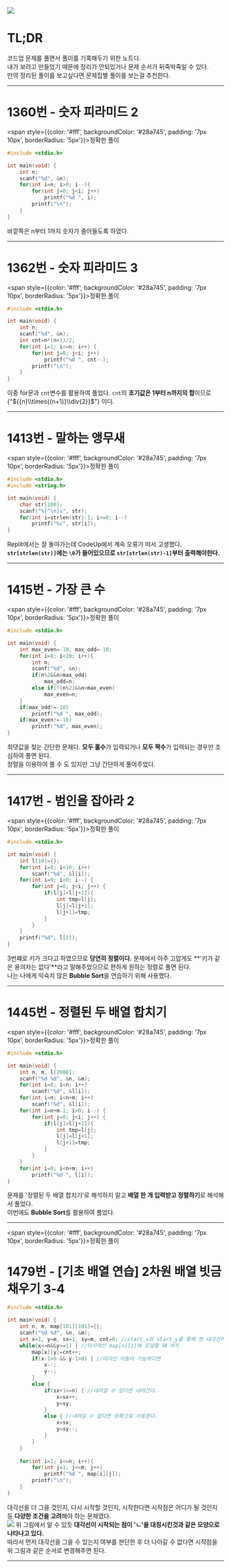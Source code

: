 
![](https://media4.giphy.com/media/BzyTuYCmvSORqs1ABM/giphy.gif?cid=ecf05e47jmerhdcnywqdse7oy94srw2zltkw49iu0htkhx8i&rid=giphy.gif&ct=g)

# TL;DR
코드업 문제를 풀면서 풀이를 기록해두기 위한 노트다.  
내가 보려고 만들었기 때문에 정리가 안되있거나 문제 순서가 뒤죽박죽일 수 있다.  
만약 정리된 풀이를 보고싶다면 문제집별 풀이를 보는걸 추천한다.  

---

# 1360번 - 숫자 피라미드 2
<span style={{color: '#fff', backgroundColor: '#28a745', padding: '7px 10px', borderRadius: '5px'}}>정확한 풀이</span>

```c
#include <stdio.h>

int main(void) {
	int n;
	scanf("%d", &n);
	for(int i=n; i>0; i--){
		for(int j=0; j<i; j++)
			printf("%d ", i);
		printf("\n");
	}
}
```
바깥쪽은 n부터 1까지 숫자가 줄어들도록 하였다.

---

# 1362번 - 숫자 피라미드 3
<span style={{color: '#fff', backgroundColor: '#28a745', padding: '7px 10px', borderRadius: '5px'}}>정확한 풀이</span>

```c
#include <stdio.h>

int main(void) {
	int n;
	scanf("%d", &n);
	int cnt=n*(n+1)/2;
	for(int i=1; i<=n; i++) {
		for(int j=0; j<i; j++)
			printf("%d ", cnt--);
		printf("\n");
	}
}
```
이중 for문과 `cnt`변수를 활용하여 풀었다. `cnt`의 **초기값은 1부터 n까지의 합**이므로 <Latex>{"${{n}\\times{(n+1)}\\div{2}}$"}</Latex> 이다.

---

# 1413번 - 말하는 앵무새
<span style={{color: '#fff', backgroundColor: '#28a745', padding: '7px 10px', borderRadius: '5px'}}>정확한 풀이</span>

```c
#include <stdio.h>
#include <string.h>

int main(void) {
	char str[100];
	scanf("%[^\n]s", str);
	for(int i=strlen(str)-1; i>=0; i--)
		printf("%c", str[i]);
}
```
Replit에서는 잘 돌아가는데 CodeUp에서 계속 오류가 떠서 고생했다. **`str[strlen(str)]`에는 `\0`가 들어있으므로 `str[strlen(str)-1]`부터 출력해야한다.**

---

# 1415번 - 가장 큰 수
<span style={{color: '#fff', backgroundColor: '#28a745', padding: '7px 10px', borderRadius: '5px'}}>정확한 풀이</span>

```c
#include <stdio.h>

int main(void) {
	int max_even=-10, max_odd=-10;
	for(int i=0; i<10; i++){
		int n;
		scanf("%d", &n);
		if(n%2&&n>max_odd)
			max_odd=n;
		else if(!(n%2)&&n>max_even)
			max_even=n;
	}
	if(max_odd!=-10)
		printf("%d ", max_odd);
	if(max_even!=-10)
		printf("%d", max_even);
}
```
최댓값을 찾는 간단한 문제다. **모두 홀수**가 입력되거나 **모두 짝수**가 입력되는 경우만 조심하여 풀면 된다.  
정렬을 이용하여 풀 수 도 있지만 그냥 간단하게 풀어주었다.  

---

# 1417번 - 범인을 잡아라 2
<span style={{color: '#fff', backgroundColor: '#28a745', padding: '7px 10px', borderRadius: '5px'}}>정확한 풀이</span>

```c
#include <stdio.h>

int main(void) {
	int l[10]={};
	for(int i=0; i<10; i++)
		scanf("%d", &l[i]);
	for(int i=9; i>0; i--) {
		for(int j=0; j<i; j++) {
			if(l[j]<l[j+1]){
				int tmp=l[j];
				l[j]=l[j+1];
				l[j+1]=tmp;
			}
		}
	}
	printf("%d", l[2]);
}
```
3번쨰로 키가 크다고 하였으므로 **당연히 정렬이다.** 문제에서 아주 고맙게도 **'키가 같은 용의자는 없다'**라고 말해주었으므로 편하게 원하는 정렬로 풀면 된다.  
나는 나에게 익숙치 않은 **Bubble Sort**을 연습하기 위해 사용했다.

---

# 1445번 - 정렬된 두 배열 합치기
<span style={{color: '#fff', backgroundColor: '#28a745', padding: '7px 10px', borderRadius: '5px'}}>정확한 풀이</span>

```c
#include <stdio.h>

int main(void) {
	int n, m, l[2000];
	scanf("%d %d", &n, &m);
	for(int i=0; i<n; i++)
		scanf("%d", &l[i]);
	for(int i=n; i<n+m; i++)
		scanf("%d", &l[i]);
	for(int i=n+m-1; i>0; i--) {
		for(int j=0; j<i; j++) {
			if(l[j]>l[j+1]){
				int tmp=l[j];
				l[j]=l[j+1];
				l[j+1]=tmp;
			}
		}
	}
	for(int i=0; i<n+m; i++)
		printf("%d ", l[i]);
}
```
문제를 '정렬된 두 배열 합치기'로 해석하지 말고 **배열 한 개 입력받고 정렬하기**로 해석해서 풀었다.  
이번에도 **Bubble Sort**를 활용하여 풀었다.

---
<span style={{color: '#fff', backgroundColor: '#28a745', padding: '7px 10px', borderRadius: '5px'}}>정확한 풀이</span>

# 1479번 - [기초 배열 연습] 2차원 배열 빗금 채우기 3-4

```c
#include <stdio.h>

int main(void) {
	int n, m, map[101][101]={};
	scanf("%d %d", &n, &m);
	int x=1, y=m, sx=1, sy=m, cnt=0; //start_x와 start_y를 통해 한 대각선이 시작된 위치를 기억한다.
	while(x<=n&&y>=1) { //마지막칸 map[n][1]에 도달할 떄 까지
		map[x][y]=cnt++;
		if(x-1>0 && y-1>0) { //대각선 이동이 가능하다면
			x--;
			y--;
		}
		else {
			if(sx+1<=n) { //내려갈 수 있다면 내려간다.
				x=sx++;
				y=sy;
			}
			else { //내려갈 수 없다면 왼쪽으로 이동한다.
				x=sx;
				y=sy--;
			}
		}
	}
	
	for(int i=1; i<=n; i++){
		for(int j=1; j<=m; j++)
			printf("%d ", map[i][j]);
		printf("\n");
	}
}
```

대각선을 더 그을 것인지, 다시 시작할 것인지, 시작한다면 시작점은 어디가 될 것인지 등 **다양한 조건을 고려**해야 하는 문제였다.  
![](/images/startpoint.png)
위 그림에서 알 수 있듯 **대각선이 시작되는 점이 'ㄴ'을 대칭시킨것과 같은 모양으로 나타나고 있다.**  
따라서 먼저 대각선을 그을 수 있는지 여부를 판단한 후 더 나아갈 수 없다면 시작점을 위 그림과 같은 순서로 변경해주면 된다.

---

